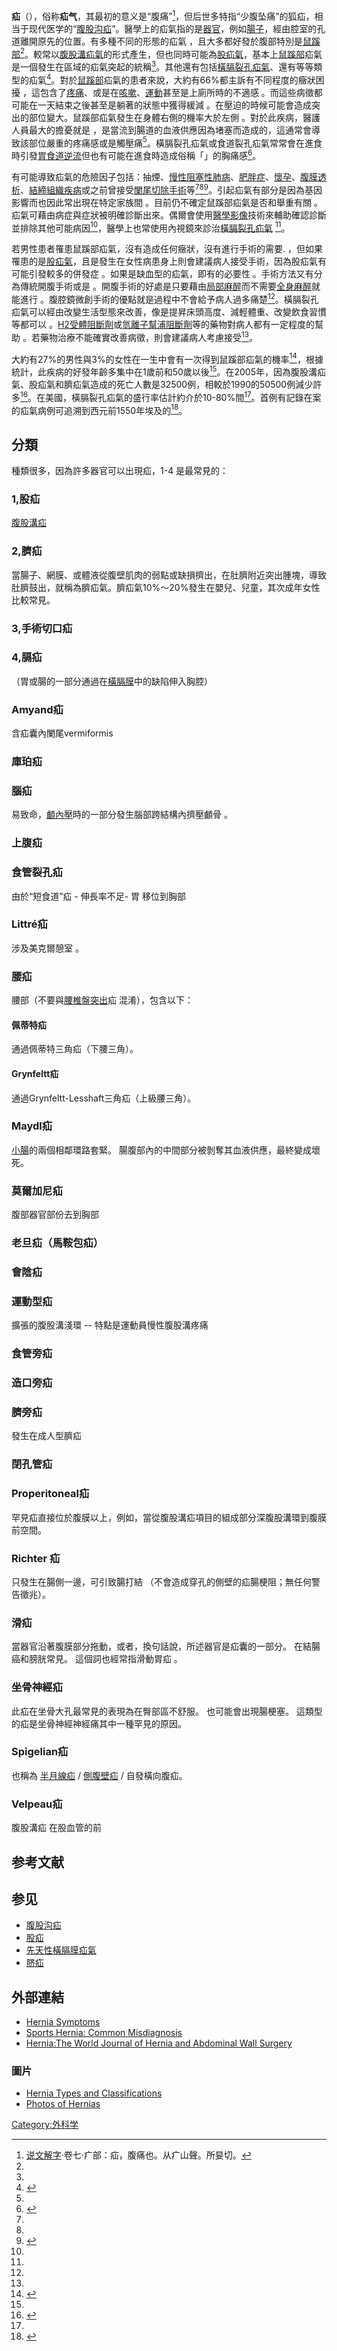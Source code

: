 {{Infobox disease
 | Name           = Hernia
 | Image          = Hernia de Morgani.JPG
 | Caption        = {{tsl|en|chest X-ray||胸部X光}}顯示[[先天性橫膈疝氣|先天性橫膈疝氣]]
 | DiseasesDB     = 
 | ICD10          = K40-K46
 | ICD9           = {{ICD9|550}}-{{ICD9|553}}
 | ICDO           = 
 | OMIM           = 
 | MedlinePlus    = 000960
 | eMedicineSubj  = emerg
 | eMedicineTopic = 251
 | eMedicine_mult = {{eMedicine2|ped|2559}}
 | MeshID         = D006547
}}

'''疝'''（{{lang|en|Hernia}}），俗称'''疝气'''，其最初的意义是“腹痛”<ref>[[说文解字|说文解字]]·卷七·疒部：疝，腹痛也。从疒山聲。所妟切。</ref>，但后世多特指“少腹坠痛”的狐疝，相当于现代医学的“[[腹股沟疝|腹股沟疝]]”。醫學上的疝氣指的是[[器官|器官]]，例如[[腸子|腸子]]，經由腔室的孔道離開原先的位置。有多種不同的形態的疝氣<!-- <ref name=NIHDef/> -->，且大多都好發於腹部特別是[[鼠蹊部|鼠蹊部]]<ref name=NIHDef/>。{{le|鼠蹊部疝氣|Groin hernias}}較常以[[腹股溝疝氣|腹股溝疝氣]]的形式產生，但也同時可能為[[股疝氣|股疝氣]]，基本上[[鼠蹊部|鼠蹊部]]疝氣是一個發生在區域的疝氣突起的統稱<ref name=NEJM15/>。其他還有包括[[橫膈裂孔疝氣|橫膈裂孔疝氣]]、{{tsl|en|Incisional_hernia|切口疝氣}}還有{{tsl|en|umbilical hernia|臍疝氣}}等等類型的疝氣<ref name=NIHDef>{{cite web|title=Hernia|url=https://www.nlm.nih.gov/medlineplus/hernia.html|website=https://www.nlm.nih.gov/|accessdate=12 March 2015|date=9 August 2014|archive-url=https://web.archive.org/web/20150316215214/http://www.nlm.nih.gov/medlineplus/hernia.html|archive-date=2015-03-16|dead-url=no}}</ref>。對於[[鼠蹊部|鼠蹊部]]疝氣的患者來說，大約有66%都主訴有不同程度的癥狀困擾<!-- <ref name=NEJM15/> -->，這包含了[[疼痛|疼痛]]、或是在[[咳嗽|咳嗽]]、[[体育运动|運動]]甚至是上廁所時的不適感<!-- <ref name=NEJM15/> -->。而這些病徵都可能在一天結束之後甚至是躺著的狀態中獲得緩減<!-- <ref name=NEJM15/> -->。在壓迫的時候可能會造成突出的部位變大。鼠蹊部疝氣發生在身體右側的機率大於左側<!-- <ref name=NEJM15/> -->。對於此疾病，醫護人員最大的擔憂就是{{tsl|en|Volvulus||腸扭轉}} <!-- <ref name=NEJM15/> -->，是當流到腸道的血液供應因為堵塞而造成的，這通常會導致該部位嚴重的疼痛感或是觸壓痛<ref name=NEJM15/>。橫膈裂孔疝氣或食道裂孔疝氣常常會在進食時引發[[胃食道逆流|胃食道逆流]]但也有可能在進食時造成俗稱「{{tsl|en|Heartburn||火燒心}}」的胸痛感<ref name=BMJ2014>{{cite journal|last1=Roman|first1=S|last2=Kahrilas|first2=PJ|title=The diagnosis and management of hiatus hernia.|journal=BMJ (Clinical research ed.)|date=23 October 2014|volume=349|pages=g6154|pmid=25341679|doi=10.1136/bmj.g6154}}</ref>。

有可能導致疝氣的危險因子包括：抽煙、[[慢性阻塞性肺病|慢性阻塞性肺病]]、[[肥胖症|肥胖症]]、[[懷孕|懷孕]]、[[腹膜透析|腹膜透析]]、[[結締組織疾病|結締組織疾病]]或之前曾接受[[阑尾切除术|闌尾切除手術]]等<ref name=NEJM15/><ref name=BMJ2014/><ref name=Dom2014>{{cite book|last1=Domino|first1=Frank J.|title=The 5-minute clinical consult 2014|date=2014|publisher=Wolters Kluwer Health/Lippincott Williams & Wilkins|location=Philadelphia, Pa.|isbn=9781451188509|page=562|edition=22nd|url=https://books.google.com/books?id=2C2MAwAAQBAJ&pg=PA562|access-date=2016-06-17|archive-url=https://web.archive.org/web/20170822165855/https://books.google.com/books?id=2C2MAwAAQBAJ&pg=PA562|archive-date=2017-08-22|dead-url=no}}</ref>。引起疝氣有部分是因為基因影響而也因此常出現在特定家族間<!-- <ref name=NEJM15/> -->。目前仍不確定鼠蹊部疝氣是否和舉重有關<!-- <ref name=NEJM15/> -->。疝氣可藉由病症與症狀被明確診斷出來。偶爾會使用[[醫學影像|醫學影像]]技術來輔助確認診斷並排除其他可能病因<ref name=NEJM15/>，醫學上也常使用內視鏡來診治[[橫膈裂孔疝氣|橫膈裂孔疝氣]] <ref name=BMJ2014/>。

若男性患者罹患鼠蹊部疝氣，沒有造成任何癥狀，沒有進行手術的需要.<!-- <ref name=NEJM15/> -->，但如果罹患的是[[股疝氣|股疝氣]]，且是發生在女性病患身上則會建議病人接受手術，因為股疝氣有可能引發較多的併發症<!-- <ref name=NEJM15/> -->。如果是缺血型的疝氣，即有{{tsl|en|Surgical_emergency||緊急手術}}的必要性<!-- <ref name=NEJM15/> -->。手術方法又有分為傳統開腹手術或是{{tsl|en|laparoscopic surgery||腹腔鏡微創手術}} <!-- <ref name=NEJM15/> -->。開腹手術的好處是只要藉由[[局部麻醉|局部麻醉]]而不需要[[全身麻醉|全身麻醉]]就能進行<!-- <ref name=NEJM15/> -->。腹腔鏡微創手術的優點就是過程中不會給予病人過多痛楚<ref name=NEJM15/>。橫膈裂孔疝氣可以經由改變生活型態來改善，像是提昇床頭高度、減輕體重、改變飲食習慣等都可以<!-- <ref name=BMJ2014/> -->。[[H2受體阻抗劑|H2受體阻斷劑]]或[[氫離子幫浦阻斷劑|氫離子幫浦阻斷劑]]等的藥物對病人都有一定程度的幫助<!-- <ref name=BMJ2014/> -->。若藥物治療不能確實改善病徵，則會建議病人考慮接受{{tsl|en|Nissen_fundoplication||腹腔鏡胃底摺疊術}}<ref name=BMJ2014/>。

大約有27%的男性與3%的女性在一生中會有一次得到鼠蹊部疝氣的機率<ref name=NEJM15>{{cite journal|last1=Fitzgibbons RJ|first1=Jr|last2=Forse|first2=RA|title=Clinical practice. Groin hernias in adults.|journal=The New England Journal of Medicine|date=19 February 2015|volume=372|issue=8|pages=756–63|pmid=25693015|doi=10.1056/NEJMcp1404068}}</ref>，根據統計，此疾病的好發年齡多集中在1歲前和50歲以後<ref name=Dom2014/>。在2005年，因為腹股溝疝氣、股疝氣和臍疝氣造成的死亡人數是32500例，相較於1990的50500例減少許多<ref name=GDB2013>{{cite journal|last1=GBD 2013 Mortality and Causes of Death|first1=Collaborators|title=Global, regional, and national age-sex specific all-cause and cause-specific mortality for 240 causes of death, 1990-2013: a systematic analysis for the Global Burden of Disease Study 2013.|journal=Lancet|date=17 December 2014|pmid=25530442|doi=10.1016/S0140-6736(14)61682-2|volume=385|pages=117–71|pmc=4340604}}</ref>。在美國，橫膈裂孔疝氣的盛行率估計約介於10-80%間<ref name=BMJ2014/>。首例有記錄在案的疝氣病例可追溯到西元前1550年埃及的{{tsl|en|Ebers Papyrus||埃伯斯氏古醫書}}<ref>{{cite book|last1=Nigam|first1=VK|title=Essentials of Abdominal Wall Hernias|date=2009|publisher=I. K. International Pvt Ltd|isbn=9788189866938|page=6|url=https://books.google.com/books?id=oxnNODC5wVgC&pg=PA6|access-date=2016-06-17|archive-url=https://web.archive.org/web/20170908153645/https://books.google.com/books?id=oxnNODC5wVgC&pg=PA6|archive-date=2017-09-08|dead-url=no}}</ref>。

==分類==
{{unreferenced section}}
種類很多，因為許多器官可以出現疝，1-4 是最常見的：

===1,股疝===
[[腹股溝疝|腹股溝疝]]

===2,臍疝===
當腸子、網膜、或體液從腹壁肌肉的弱點或缺損擠出，在肚臍附近突出腫塊，導致肚臍鼓出，就稱為臍疝氣。臍疝氣10%～20%發生在嬰兒、兒童，其次成年女性比較常見。

===3,手術切口疝===

===4,膈疝===
（胃或腸的一部分通過在[[橫膈膜|橫膈膜]]中的缺陷伸入胸腔）

===Amyand疝 ===
含疝囊內闌尾vermiformis

===庫珀疝===

===腦疝===
易致命，[[顱內壓|顱內壓]]時的一部分發生腦部跨結構內擠壓顱骨 。

===上腹疝 ===

=== 食管裂孔疝 === 
{{main|食管裂孔疝}}
由於“短食道”疝 - 伸長率不足- 胃 移位到胸部

===Littré疝===
涉及美克爾憩室 。

===腰疝 ===
腰部（不要與[[腰椎盤突出|腰椎盤突出]]疝 混淆），包含以下：

==== 佩蒂特疝 ==== 
通過佩蒂特三角疝（下腰三角）。

==== Grynfeltt疝==== 
通過Grynfeltt-Lesshaft三角疝（上級腰三角）。

===Maydl疝 ===
[[小腸|小腸]]的兩個相鄰環路套緊。 腸腹部內的中間部分被剝奪其血液供應，最終變成壞死。

===莫爾加尼疝===
腹部器官部份去到胸部

===老旦疝（馬鞍包疝）===
===會陰疝===
===運動型疝===
擴張的腹股溝淺環 -- 特點是運動員慢性腹股溝疼痛
===食管旁疝===  
===造口旁疝 ===
===臍旁疝=== 
發生在成人型臍疝

===閉孔管疝===

===Properitoneal疝===
罕見疝直接位於腹膜以上，例如，當從腹股溝疝項目的組成部分深腹股溝環到腹膜前空間。

===Richter 疝 ===
只發生在腸側一邊，可引致腸打結 （不會造成穿孔的側壁的疝腸梗阻；無任何警告徵兆）。 

===滑疝 ===
當器官沿著腹膜部分拖動，或者，換句話說，所述器官是疝囊的一部分。 
在結腸癌和膀胱常見。 這個詞也經常指滑動胃疝 。

===坐骨神經疝===
此疝在坐骨大孔最常見的表現為在臀部區不舒服。 也可能會出現腸梗塞。 
這類型的疝是坐骨神經神經痛其中一種罕見的原因。

=== Spigelian疝===
也稱為 [[半月線疝|半月線疝]] / [[側腹壁疝|側腹壁疝]] / 自發橫向腹疝。

===Velpeau疝===
腹股溝疝 在股血管的前

== 参考文献 ==
{{Reflist}}

== 参见 ==
* [http://www.hernia.com.tw/understand_k.php?id=47 腹股沟疝] {{Wayback|url=http://www.hernia.com.tw/understand_k.php?id=47 |date=20161113131045 }}
* [http://www.hernia.com.tw/understand_k.php?id=45 股疝] {{Wayback|url=http://www.hernia.com.tw/understand_k.php?id=45 |date=20161108140055 }}
* [[先天性橫膈膜疝氣|先天性橫膈膜疝氣]]
* [http://www.hernia.com.tw/understand_k.php?id=49 脐疝] {{Wayback|url=http://www.hernia.com.tw/understand_k.php?id=49 |date=20161108133537 }}

== 外部連結 ==
{{en}}
* [http://www.herniasymptoms.org/ Hernia Symptoms] {{Wayback|url=http://www.herniasymptoms.org/ |date=20181023102330 }}
* [https://web.archive.org/web/20100312225448/http://paingroin.com/2009/04/sports-hernia-common-misdiagnosis-of-groin-pain/ Sports Hernia: Common Misdiagnosis]
* [https://web.archive.org/web/20121003054723/http://www.springerlink.com/content/1265-4906/ Hernia:The World Journal of Hernia and Abdominal Wall Surgery]
{{wiktionarypar|hernia}}
=== 圖片 ===
{{commonscat|Hernia}}
* [https://web.archive.org/web/20090303120954/http://hernia.tripod.com/types.html Hernia Types and Classifications]
* [http://hernia-pictures.blogspot.com/ Photos of Hernias] {{Wayback|url=http://hernia-pictures.blogspot.com/ |date=20110708041742 }}

{{Authority control}}
[[Category:外科学|Category:外科学]]